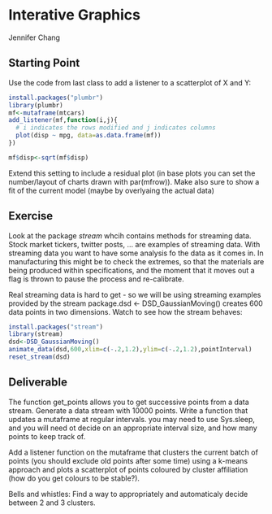 Interative Graphics
========================================================
Jennifer Chang

Starting Point
---------------
Use the code from last class to add a listener to a scatterplot of X and Y:
```r
install.packages("plumbr")
library(plumbr)
mf<-mutaframe(mtcars)
add_listener(mf,function(i,j){
  # i indicates the rows modified and j indicates columns
  plot(disp ~ mpg, data=as.data.frame(mf))
})

mf$disp<-sqrt(mf$disp)
```
Extend this setting to include a residual plot (in base plots you can set the number/layout of charts drawn with par(mfrow)).  Make also sure to show a fit of the current model (maybe by overlyaing the actual data)

Exercise
--------
Look at the package *stream* whcih contains methods for streaming data.  Stock market tickers, twitter posts, ... are examples of streaming data.  With streaming data you want to have some analysis fo the data as it comes in.  In manufacturing this might be to check the extremes, so that the materials are being produced within specifications, and the moment that it moves out a flag is thrown to pause the process and re-calibrate.

Real streaming data is hard to get - so we will be using streaming examples provided by the stream package.dsd <- DSD_GaussianMoving() creates 600 data points in two dimensions.  Watch to see how the stream behaves:

```r
install.packages("stream")
library(stream)
dsd<-DSD_GaussianMoving()
animate_data(dsd,600,xlim=c(-.2,1.2),ylim=c(-.2,1.2),pointInterval)
reset_stream(dsd)
```

Deliverable
---------
The function get_points allows you to get successive points from a data stream.  Generate a data stream with 10000 points.  Write a function that updates a mutaframe at regular intervals.  you may need to use Sys.sleep, and you will need ot decide on an appropriate interval size, and how many points to keep track of.

Add a listener function on the mutaframe that clusters the current batch of points (you should exclude old points after some time) using a k-means approach and plots a scatterplot of points coloured by cluster affiliation (how do you get colours to be stable?).

Bells and whistles: Find a way to appropriately and automaticaly decide between 2 and 3 clusters.
